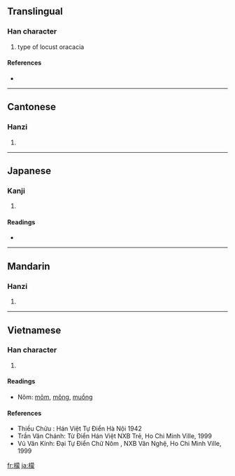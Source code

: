 ==Translingual==

===Han character===
{{Han char|rn=75|rad=木|as=14|sn=18|four=4493<sub>2</sub>|canj=木廿月人 (DTBO)}}

# type of locust oracacia

====References====
* {{Han ref|kx=0558.120|dkj=15710|dj=0947.130|hdz=21299.090|uh=6AAC|ud=27308|bh=C263|bd=49763}}

----

==Cantonese==

===Hanzi===
{{yue-hanzi|jyut=|y=mung1}}

# {{defn|Cantonese}}

----

==Japanese==

===Kanji===
{{ja-kanji|grade=|rs=木14}}

# {{defn|Japanese}}

====Readings====
* {{ja-readings|on=[[ぼう]] (bō), [[も]] (mo)|kun=}}

----

==Mandarin==

===Hanzi===
{{cmn-hanzi|pin=[[dǎo]] ([[dao3]]), [[méng]] ([[meng2]])|wg=tao<sup>3</sup>, meng<sup>2</sup>}}

# {{defn|Mandarin}}

----

==Vietnamese==

===Han character===
{{vi-hantu|[[mông]]}}

# {{defn|Vietnamese}}

====Readings====
* Nôm: [[môm]], [[mông]], [[muồng]]

====References====
* Thiều Chửu : Hán Việt Tự Điển  Hà Nội 1942
* Trần Văn Chánh: Từ Điển Hán Việt NXB Trẻ, Ho Chi Minh Ville, 1999
* Vũ Văn Kính: Đại Tự Điển Chữ Nôm , NXB Văn Nghệ, Ho Chi Minh Ville, 1999

[[fr:檬]]
[[ja:檬]]